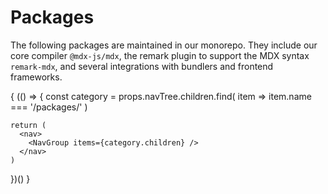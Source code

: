 
# Packages

The following packages are maintained in our monorepo.
They include our core compiler `@mdx-js/mdx`, the remark plugin to support
the MDX syntax `remark-mdx`, and several integrations with bundlers and
frontend frameworks.

{
  (() => {
    const category = props.navTree.children.find(
      item => item.name === '/packages/'
    )

    return (
      <nav>
        <NavGroup items={category.children} />
      </nav>
    )
  })()
}
